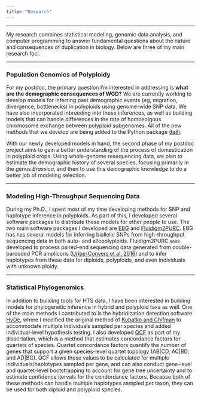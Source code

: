 ```yaml
---
title: "Research"
---
```


----

My research combines statistical modeling, genomic data analysis, 
and computer programming to answer fundamental questions about the nature and consequences of 
duplication in biology. Below are three of my main research foci.

----

### Population Genomics of Polyploidy

For my postdoc, the primary question I'm interested in addressing is 
**what are the demographic consequences of WGD?** We are currently working to 
develop models for inferring past demographic events (eg, migration, divergence, 
bottlenecks) in polyploids using genome-wide SNP data.
We have also incorporated inbreeding into these inferences, as well as building
models that can handle differences in the rate of homoeolgous chromosome exchange between
polyploid subgenomes. All of the new methods that we develop are being added to the Python package
<a href="https://bitbucket.org/gutenkunstlab/dadi" target="_blank">∂a∂i</a>.

With our newly developed models in hand, the second phase of my postdoc project
aims to gain a better understanding of the process of domestication in polyploid
crops. Using whole-genome resequencing data, we plan to estimate the demographic
history of several species, focusing primarily in the genus *Brassica*, and then
to use this demographic knowledge to do a better job of modeling selection.

----

### Modeling High-Throughput Sequencing Data 

During my Ph.D., I spent most of my time developing methods for SNP and haplotype
inference in polyploids. As part of this, I developed several software packages 
to distribute these models for other people to use. The two main software packages I developed are 
<a href="https://github.com/pblischak/polyploid-genotyping" target="_blank">EBG</a> 
and <a href="https://github.com/pblischak/fluidigm2purc">Fluidigm2PURC</a>. 
EBG has has several models for inferring biallelic SNPs from high-throughput sequencing
data in both auto- and allopolyploids. Fluidigm2PURC was developed to process paired-end
sequencing data generated from double-barcoded PCR amplicons 
(<a href="https://doi.org/10.1371/journal.pone.0148203" target="_blank">Uribe-Convers et al. 2016</a>) 
and to infer haplotypes from these data for diploids, polyploids, and even individuals 
with unknown ploidy.

----

### Statistical Phylogenomics

In addition to building tools for HTS data, I have been interested in building models
for phylogenetic inference in hybrid and polyploid taxa as well. One of the main methods
I contributed to is the hybridization detection software 
<a href="https://github.com/HyDe" target="_blank">HyDe</a>, where I modified the original
method of <a href="https://doi.org/10.1101/034348" target="_blank">Kubatko and Chifman</a> 
to accommodate multiple individuals sampled per species and added individual-level hypothesis testing. 
I also developed <a href="https://github.com/QCF" target="_blank">QCF</a> as part of my dissertation, which is a method that estimates concordance factors for quartets of species. Quartet concordance
factors quantify the number of genes that support a given species-level quartet topology
(AB|CD, AC|BD, and AD|BC). QCF allows these values to be calculated for multiple 
individuals/haplotypes sampled per gene, and can also conduct gene-level and quartet-level bootstrapping
to account for gene tree uncertainty and to estimate confidence itervals for the condordance
factors. Because both of these methods can handle multiple haplotypes sampled per taxon, they
can be used for both diploid and polyploid species.